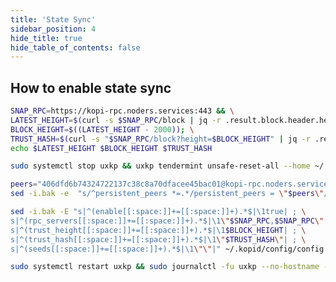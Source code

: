 ```yaml
---
title: 'State Sync'
sidebar_position: 4
hide_title: true
hide_table_of_contents: false
---
```



<PageTitle
  iconUrl="img/kopi-icon.svg"
  title="Kopi State Sync"
  chainId="luwak-1"
  version="v20.1"
/>

## How to enable state sync

```bash
SNAP_RPC=https://kopi-rpc.noders.services:443 && \
LATEST_HEIGHT=$(curl -s $SNAP_RPC/block | jq -r .result.block.header.height); \
BLOCK_HEIGHT=$((LATEST_HEIGHT - 2000)); \
TRUST_HASH=$(curl -s "$SNAP_RPC/block?height=$BLOCK_HEIGHT" | jq -r .result.block_id.hash) && \
echo $LATEST_HEIGHT $BLOCK_HEIGHT $TRUST_HASH
```

```bash
sudo systemctl stop uxkp && uxkp tendermint unsafe-reset-all --home ~/.kopid --keep-addr-book
```

```bash
peers="406dfd6b74324722137c38c8a70dfacee45bac01@kopi-rpc.noders.services:30756"
sed -i.bak -e  "s/^persistent_peers *=.*/persistent_peers = \"$peers\"/" ~/.kopid/config/config.toml
```

```bash
sed -i.bak -E "s|^(enable[[:space:]]+=[[:space:]]+).*$|\1true| ; \
s|^(rpc_servers[[:space:]]+=[[:space:]]+).*$|\1\"$SNAP_RPC,$SNAP_RPC\"| ; \
s|^(trust_height[[:space:]]+=[[:space:]]+).*$|\1$BLOCK_HEIGHT| ; \
s|^(trust_hash[[:space:]]+=[[:space:]]+).*$|\1\"$TRUST_HASH\"| ; \
s|^(seeds[[:space:]]+=[[:space:]]+).*$|\1\"\"|" ~/.kopid/config/config.toml
```

```bash
sudo systemctl restart uxkp && sudo journalctl -fu uxkp --no-hostname -o cat
```
